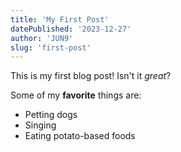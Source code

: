 ```yaml
---
title: 'My First Post'
datePublished: '2023-12-27'
author: 'JUN9'
slug: 'first-post'
---
```


This is my first blog post! Isn't it _great_?

Some of my **favorite** things are:

- Petting dogs
- Singing
- Eating potato-based foods
